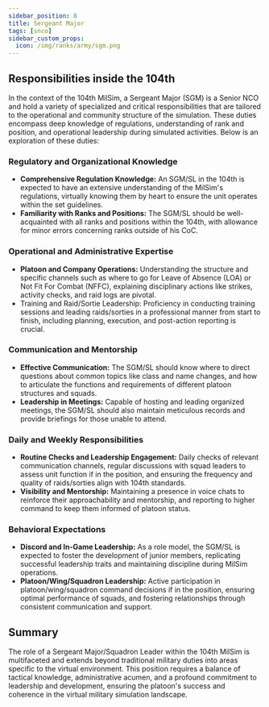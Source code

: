 ```yaml
---
sidebar_position: 8
title: Sergeant Major
tags: [snco]
sidebar_custom_props:
  icon: /img/ranks/army/sgm.png
---
```


## Responsibilities inside the 104th
In the context of the 104th MilSim, a Sergeant Major (SGM) is a Senior NCO and hold a variety of specialized and critical responsibilities that are tailored to the operational and community structure of the simulation. These duties encompass deep knowledge of regulations, understanding of rank and position, and operational leadership during simulated activities. Below is an exploration of these duties:
### Regulatory and Organizational Knowledge
- **Comprehensive Regulation Knowledge:** An SGM/SL in the 104th is expected to have an extensive understanding of the MilSim's regulations, virtually knowing them by heart to ensure the unit operates within the set guidelines.
- **Familiarity with Ranks and Positions:** The SGM/SL should be well-acquainted with all ranks and positions within the 104th, with allowance for minor errors concerning ranks outside of his CoC.

### Operational and Administrative Expertise
- **Platoon and Company Operations:** Understanding the structure and specific channels such as where to go for Leave of Absence (LOA) or Not Fit For Combat (NFFC), explaining disciplinary actions like strikes, activity checks, and raid logs are pivotal.
- Training and Raid/Sortie Leadership: Proficiency in conducting training sessions and leading raids/sorties in a professional manner from start to finish, including planning, execution, and post-action reporting is crucial.

### Communication and Mentorship
- **Effective Communication:** The SGM/SL should know where to direct questions about common topics like class and name changes, and how to articulate the functions and requirements of different platoon structures and squads.
- **Leadership in Meetings:** Capable of hosting and leading organized meetings, the SGM/SL should also maintain meticulous records and provide briefings for those unable to attend.

### Daily and Weekly Responsibilities
- **Routine Checks and Leadership Engagement:** Daily checks of relevant communication channels, regular discussions with squad leaders to assess unit function if in the position, and ensuring the frequency and quality of raids/sorties align with 104th standards.
- **Visibility and Mentorship:** Maintaining a presence in voice chats to reinforce their approachability and mentorship, and reporting to higher command to keep them informed of platoon status.

### Behavioral Expectations
- **Discord and In-Game Leadership:** As a role model, the SGM/SL is expected to foster the development of junior members, replicating successful leadership traits and maintaining discipline during MilSim operations.
- **Platoon/Wing/Squadron Leadership:** Active participation in platoon/wing/squadron command decisions if in the position, ensuring optimal performance of squads, and fostering relationships through consistent communication and support.


## Summary
The role of a Sergeant Major/Squadron Leader within the 104th MilSim is multifaceted and extends beyond traditional military duties into areas specific to the virtual environment. This position requires a balance of tactical knowledge, administrative acumen, and a profound commitment to leadership and development, ensuring the platoon's success and coherence in the virtual military simulation landscape.
